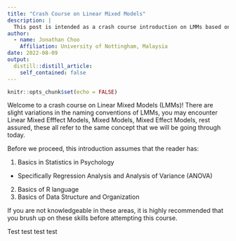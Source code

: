 ---
title: "Crash Course on Linear Mixed Models"
description: |
  This post is intended as a crash course introduction on LMMs based on how I would have liked to learn the basics of LMMs if I were to learn it from scratch. I am by no means an expert on LMMs, and thus, some information given here might be inaccurate, but where possible, i will cite appropriate papers and books to help assist in further reading and learning
author:
  - name: Jonathan Choo
    Affiliation: University of Nottingham, Malaysia
date: 2022-08-09
output:
  distill::distill_article:
    self_contained: false
---


```{r setup, include=FALSE}
knitr::opts_chunk$set(echo = FALSE)
```

Welcome to a crash course on Linear Mixed Models (LMMs)! There are slight variations in the naming conventions of LMMs, you may encounter Linear Mixed Efffect Models, Mixed Models, Mixed Effect Models, rest assured, these all refer to the same concept that we will be going through today.

Before we proceed, this introduction assumes that the reader has:

1. Basics in Statistics in Psychology
  - Specifically Regression Analysis and Analysis of Variance (ANOVA)
2. Basics of R language
3. Basics of Data Structure and Organization

If you are not knowledgeable in these areas, it is highly recommended that you brush up on these skills before attempting this course. 

Test
test
test
test





